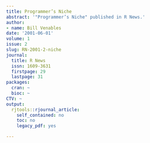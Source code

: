 ```yaml
---
title: Programmer’s Niche
abstract: '"Programmer’s Niche" published in R News.'
author:
- name: Bill Venables
date: '2001-06-01'
volume: 1
issue: 2
slug: RN-2001-2-niche
journal:
  title: R News
  issn: 1609-3631
  firstpage: 29
  lastpage: 31
packages:
  cran: ~
  bioc: ~
CTV: ~
output:
  rjtools::rjournal_article:
    self_contained: no
    toc: no
    legacy_pdf: yes

---
```


